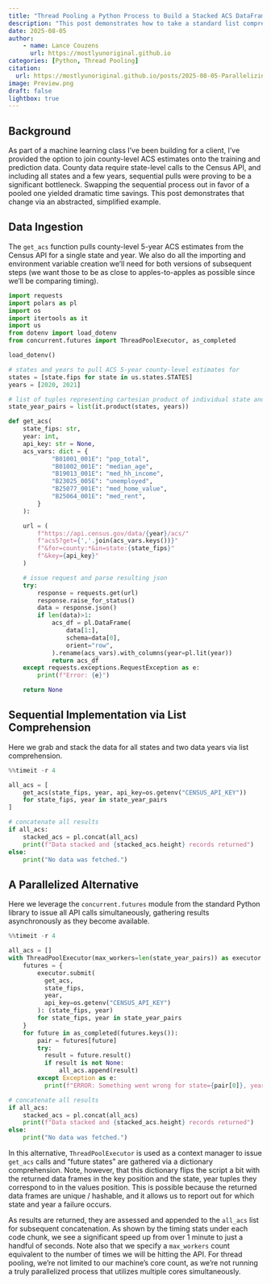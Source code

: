 ```yaml
---
title: "Thread Pooling a Python Process to Build a Stacked ACS DataFrame"
description: "This post demonstrates how to take a standard list comprehension of calls to the Census API and pool it for dramatic time savings."
date: 2025-08-05
author:
    - name: Lance Couzens
      url: https://mostlyunoriginal.github.io  
categories: [Python, Thread Pooling]
citation: 
  url: https://mostlyunoriginal.github.io/posts/2025-08-05-Parallelizing-a-Python-for-loop/
image: Preview.png
draft: false
lightbox: true
---
```


## Background

As part of a machine learning class I've been building for a client, I've provided the option to join county-level ACS estimates onto the training and prediction data. County data require state-level calls to the Census API, and including all states and a few years, sequential pulls were proving to be a significant bottleneck. Swapping the sequential process out in favor of a pooled one yielded dramatic time savings. This post demonstrates that change via an abstracted, simplified example.

## Data Ingestion

The `get_acs` function pulls county-level 5-year ACS estimates from the Census API for a single state and year. We also do all the importing and environment variable creation we'll need for both versions of subsequent steps (we want those to be as close to apples-to-apples as possible since we'll be comparing timing).

```python
import requests
import polars as pl
import os
import itertools as it
import us
from dotenv import load_dotenv
from concurrent.futures import ThreadPoolExecutor, as_completed

load_dotenv()

# states and years to pull ACS 5-year county-level estimates for
states = [state.fips for state in us.states.STATES]
years = [2020, 2021]

# list of tuples representing cartesian product of individual state and year lists
state_year_pairs = list(it.product(states, years))

def get_acs(
    state_fips: str, 
    year: int,
    api_key: str = None, 
    acs_vars: dict = {
            "B01001_001E": "pop_total",
            "B01002_001E": "median_age",
            "B19013_001E": "med_hh_income",
            "B23025_005E": "unemployed",
            "B25077_001E": "med_home_value",
            "B25064_001E": "med_rent",
        }
    ):

    url = (
        f"https://api.census.gov/data/{year}/acs/"
        f"acs5?get={','.join(acs_vars.keys())}"
        f"&for=county:*&in=state:{state_fips}"
        f"&key={api_key}"
    )

    # issue request and parse resulting json
    try:
        response = requests.get(url)
        response.raise_for_status()
        data = response.json()
        if len(data)>1:
            acs_df = pl.DataFrame(
                data[1:], 
                schema=data[0],
                orient="row",
            ).rename(acs_vars).with_columns(year=pl.lit(year))
            return acs_df
    except requests.exceptions.RequestException as e:
        print(f"Error: {e}")

    return None
```

## Sequential Implementation via List Comprehension

Here we grab and stack the data for all states and two data years via list comprehension.

```python
%%timeit -r 4

all_acs = [
    get_acs(state_fips, year, api_key=os.getenv("CENSUS_API_KEY"))
    for state_fips, year in state_year_pairs
]

# concatenate all results
if all_acs:
    stacked_acs = pl.concat(all_acs)
    print(f"Data stacked and {stacked_acs.height} records returned")
else:
    print("No data was fetched.")
```

## A Parallelized Alternative

Here we leverage the `concurrent.futures` module from the standard Python library to issue all API calls simultaneously, gathering results asynchronously as they become available.

```python
%%timeit -r 4

all_acs = []
with ThreadPoolExecutor(max_workers=len(state_year_pairs)) as executor:
    futures = {
        executor.submit(
          get_acs, 
          state_fips, 
          year, 
          api_key=os.getenv("CENSUS_API_KEY")
        ): (state_fips, year)
        for state_fips, year in state_year_pairs
    }
    for future in as_completed(futures.keys()):
        pair = futures[future]
        try:
          result = future.result()
          if result is not None:
              all_acs.append(result)
        except Exception as e:
          print(f"ERROR: Something went wrong for state={pair[0]}, year={pair[1]}: {e}")

# concatenate all results
if all_acs:
    stacked_acs = pl.concat(all_acs)
    print(f"Data stacked and {stacked_acs.height} records returned")
else:
    print("No data was fetched.")            
```

In this alternative, `ThreadPoolExecutor` is used as a context manager to issue `get_acs` calls and "future states" are gathered via a dictionary comprehension. Note, however, that this dictionary flips the script a bit with the returned data frames in the key position and the state, year tuples they correspond to in the values position. This is possible because the returned data frames are unique / hashable, and it allows us to report out for which state and year a failure occurs.

As results are returned, they are assessed and appended to the `all_acs` list for subsequent concatenation. As shown by the timing stats under each code chunk, we see a significant speed up from over 1 minute to just a handful of seconds. Note also that we specify a `max_workers` count equivalent to the number of times we will be hitting the API. For thread pooling, we're not limited to our machine's core count, as we're not running a truly parallelized process that utilizes multiple cores simultaneously.